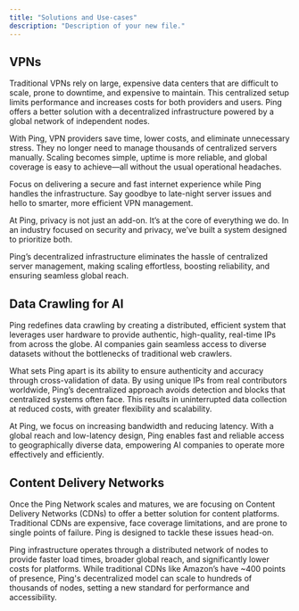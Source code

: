 ```yaml
---
title: "Solutions and Use-cases"
description: "Description of your new file."
---
```


## **VPNs**

Traditional VPNs rely on large, expensive data centers that are difficult to scale, prone to downtime, and expensive to maintain. This centralized setup limits performance and increases costs for both providers and users. Ping offers a better solution with a decentralized infrastructure powered by a global network of independent nodes.

With Ping, VPN providers save time, lower costs, and eliminate unnecessary stress. They no longer need to manage thousands of centralized servers manually. Scaling becomes simple, uptime is more reliable, and global coverage is easy to achieve—all without the usual operational headaches.

Focus on delivering a secure and fast internet experience while Ping handles the infrastructure. Say goodbye to late-night server issues and hello to smarter, more efficient VPN management.

At Ping, privacy is not just an add-on. It’s at the core of everything we do. In an industry focused on security and privacy, we’ve built a system designed to prioritize both.

Ping’s decentralized infrastructure eliminates the hassle of centralized server management, making scaling effortless, boosting reliability, and ensuring seamless global reach.

## **Data Crawling for AI**

Ping redefines data crawling by creating a distributed, efficient system that leverages user hardware to provide authentic, high-quality, real-time IPs from across the globe. AI companies gain seamless access to diverse datasets without the bottlenecks of traditional web crawlers.

What sets Ping apart is its ability to ensure authenticity and accuracy through cross-validation of data. By using unique IPs from real contributors worldwide, Ping’s decentralized approach avoids detection and blocks that centralized systems often face. This results in uninterrupted data collection at reduced costs, with greater flexibility and scalability.

At Ping, we focus on increasing bandwidth and reducing latency. With a global reach and low-latency design, Ping enables fast and reliable access to geographically diverse data, empowering AI companies to operate more effectively and efficiently.

## **Content Delivery Networks**

Once the Ping Network scales and matures, we are focusing on Content Delivery Networks (CDNs) to offer a better solution for content platforms. Traditional CDNs are expensive, face coverage limitations, and are prone to single points of failure. Ping is designed to tackle these issues head-on.

Ping infrastructure operates through a distributed network of nodes to provide faster load times, broader global reach, and significantly lower costs for platforms. While traditional CDNs like Amazon’s have \~400 points of presence, Ping's decentralized model can scale to hundreds of thousands of nodes, setting a new standard for performance and accessibility.
